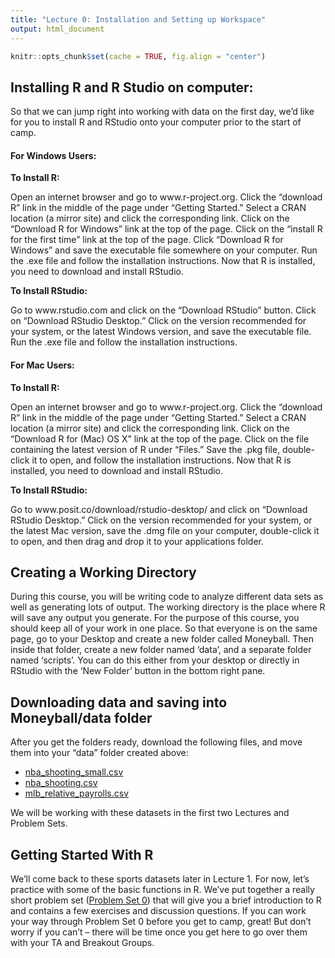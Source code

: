 ```yaml
---
title: "Lecture 0: Installation and Setting up Workspace"
output: html_document
---
```


```r
knitr::opts_chunk$set(cache = TRUE, fig.align = "center")
```

## Installing R and R Studio on computer:

So that we can jump right into working with data on the first day, we'd like for you to install R and RStudio onto your computer prior to the start of camp. 


#### For Windows Users:

**To Install R:**

Open an internet browser and go to www.r-project.org.
Click the "download R" link in the middle of the page under "Getting Started."
Select a CRAN location (a mirror site) and click the corresponding link.
Click on the "Download R for Windows" link at the top of the page.
Click on the "install R for the first time" link at the top of the page.
Click "Download R for Windows" and save the executable file somewhere on your computer. Run the .exe file and follow the installation instructions.
Now that R is installed, you need to download and install RStudio. 

**To Install RStudio:**

Go to www.rstudio.com and click on the "Download RStudio" button.
Click on "Download RStudio Desktop."
Click on the version recommended for your system, or the latest Windows version, and save the executable file.
Run the .exe file and follow the installation instructions.


#### For Mac Users:

**To Install R:**

Open an internet browser and go to www.r-project.org.
Click the "download R" link in the middle of the page under "Getting Started."
Select a CRAN location (a mirror site) and click the corresponding link.
Click on the "Download R for (Mac) OS X" link at the top of the page.
Click on the file containing the latest version of R under "Files."
Save the .pkg file, double-click it to open, and follow the installation instructions.
Now that R is installed, you need to download and install RStudio. 

**To Install RStudio:**

Go to www.posit.co/download/rstudio-desktop/ and click on "Download RStudio Desktop."
Click on the version recommended for your system, or the latest Mac version, save the .dmg file on your computer, double-click it to open, and then drag and drop it to your applications folder.


## Creating a Working Directory

During this course, you will be writing code to analyze different data sets as well as generating lots of output. 
The working directory is the place where R will save any output you generate.
For the purpose of this course, you should keep all of your work in one place.
So that everyone is on the same page, go to your Desktop and create a new folder called Moneyball.
Then inside that folder, create a new folder named 'data', and a separate folder named 'scripts'. You can do this either from your desktop or directly in RStudio with the 'New Folder' button in the bottom right pane.


## Downloading data and saving into Moneyball/data folder

After you get the folders ready, download the following files, and move them into your "data" folder created above: 

* [nba_shooting_small.csv](data/nba_shooting_small.csv)
* [nba_shooting.csv](data/nba_shooting.csv)
* [mlb_relative_payrolls.csv](data/mlb_relative_payrolls.csv)

We will be working with these datasets in the first two Lectures and Problem Sets.

## Getting Started With R

We'll come back to these sports datasets later in Lecture 1.
For now, let's practice with some of the basic functions in R. 
We've put together a really short problem set ([Problem Set 0](ps0.html)) that will give you a brief introduction to R and contains a few exercises and discussion questions.
If you can work your way through Problem Set 0 before you get to camp, great!
But don't worry if you can't -- there will be time once you get here to go over them with your TA and Breakout Groups. 
